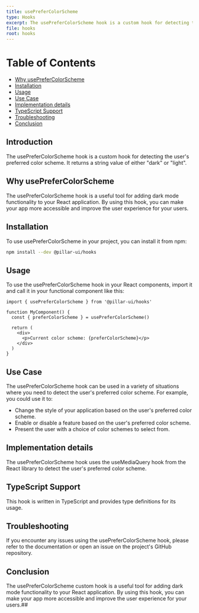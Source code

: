 ```yaml
---
title: usePreferColorScheme
type: Hooks
excerpt: The usePreferColorScheme hook is a custom hook for detecting the user's preferred color scheme. It returns a string value of either "dark" or "light".
file: hooks
root: hooks
---
```


# Table of Contents

- [Why usePreferColorScheme](#why-useprefercolorscheme)
- [Installation](#installation)
- [Usage](#usage)
- [Use Case](#use-case)
- [Implementation details](#implementation-details)
- [TypeScript Support](#typescript-support)
- [Troubleshooting](#troubleshooting)
- [Conclusion](#conclusion)

## Introduction

The usePreferColorScheme hook is a custom hook for detecting the user's preferred color scheme. It returns a string value of either "dark" or "light".

## Why usePreferColorScheme

The usePreferColorScheme hook is a useful tool for adding dark mode functionality to your React application. By using this hook, you can make your app more accessible and improve the user experience for your users.

## Installation

To use usePreferColorScheme in your project, you can install it from npm:

```bash
npm install --dev @pillar-ui/hooks
```

## Usage

To use the usePreferColorScheme hook in your React components, import it and call it in your functional component like this:

```tsx title='app.ts' showLineNumbers
import { usePreferColorScheme } from '@pillar-ui/hooks'

function MyComponent() {
  const { preferColorScheme } = usePreferColorScheme()

  return (
    <div>
      <p>Current color scheme: {preferColorScheme}</p>
    </div>
  )
}
```

## Use Case

The usePreferColorScheme hook can be used in a variety of situations where you need to detect the user's preferred color scheme. For example, you could use it to:

- Change the style of your application based on the user's preferred color scheme.
- Enable or disable a feature based on the user's preferred color scheme.
- Present the user with a choice of color schemes to select from.

## Implementation details

The usePreferColorScheme hook uses the useMediaQuery hook from the React library to detect the user's preferred color scheme.

## TypeScript Support

This hook is written in TypeScript and provides type definitions for its usage.

## Troubleshooting

If you encounter any issues using the usePreferColorScheme hook, please refer to the documentation or open an issue on the project's GitHub repository.

## Conclusion

The usePreferColorScheme custom hook is a useful tool for adding dark mode functionality to your React application. By using this hook, you can make your app more accessible and improve the user experience for your users.##
